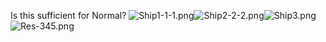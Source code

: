Is this sufficient for Normal?
[[File:Ship1-1-1.png|thumb]][[File:Ship2-2-2.png|thumb]][[File:Ship3.png|thumb]][[File:Res-345.png|thumb]]<ac_metadata title="Which difficulty should I stick with?"> </ac_metadata>